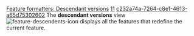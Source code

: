 [[Property:title|Feature formatters: Descendant versions]]
[[Property:weight|11]]
[[Property:uuid|c232a74a-7264-c8e1-4613-a65d75302602]]
The '''descendant versions''' view  [[Image:feature-descendents-icon]]  displays all the features that redefine the current feature. 


{{seealso|<br/>
[[Feature formatters: Ancestor versions|Ancestor versions]]  }}




